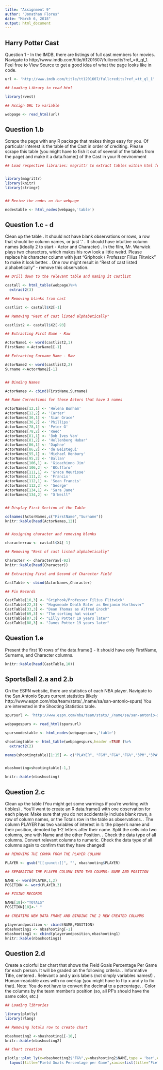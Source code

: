 ```yaml
---
title: "Assignment 9"
author: "Jonathan Flores"
date: "March 6, 2018"
output: html_document
---
```




## Harry Potter Cast

Question 1 - In the IMDB, there are listings of full cast members for movies. Navigate to http://www.imdb.com/title/tt1201607/fullcredits?ref_=tt_ql_1. Feel free to View Source to get a good idea of what the page looks like in code.

``` r


url <- 'http://www.imdb.com/title/tt1201607/fullcredits?ref_=tt_ql_1'

## Loading Library to read html

library(rvest)

## Assign URL to variable

webpage <- read_html(url)

```


## Question 1.b

Scrape the page with any R package that makes things easy for you. Of particular interest is the table of the Cast in order of crediting. Please scrape this table (you might have to fish it out of several of the tables from the page) and make it a data.frame() of the Cast in your R environment


```r

## Load respective libraries: magrittr to extract tables within html format, kntir to format tables in html and stringr to parse the words within a column


library(magrittr)
library(knitr)
library(stringr)


## Review the nodes on the webpage

nodestable <- html_nodes(webpage,'table')

```


## Question 1.c - d

Clean up the table
. It should not have blank observations or rows, a row that should be column names, or just '.'
. It should have intuitive column names (ideally 2 to start - Actor and Character)
. In the film, Mr. Warwick plays two characters, which makes his row look a little weird. Please replace his character column with just "Griphook / Professor Filius Flitwick" to make it look better. . One row might result in "Rest of cast listed alphabetically" - remove this observation.


```r

## Drill down to the relevant table and naming it castlist

castall <- html_table(webpage)%>%
  extract2(3)

## Removing blanks from cast

castlist <- castall$X2[-1]

## Removing "Rest of cast listed alphabetically"

castlist2 <- castall$X2[-93]

## Extracting First Name - Raw

ActorName1 <- word(castlist2,1)
FirstName <-ActorName1[-1]

## Extracting Surname Name - Raw

ActorName2 <- word(castlist2,2)
Surname <-ActorName2[-1]


## Binding Names

ActorNames <- cbind(FirstName,Surname)

## Name Corrections for those Actors that have 3 names

ActorNames[12,1] <- 'Helena Bonham'
ActorNames[12,2] <- 'Carter'
ActorNames[36,1] <- 'Sian Grace'
ActorNames[36,2] <- 'Phillips'
ActorNames[78,1] <- 'Peter G'
ActorNames[78,2] <- 'Reed'
ActorNames[81,1] <- 'Bob Ives Van'
ActorNames[81,2] <- 'Hellenberg Hubar'
ActorNames[86,1] <- 'Daphne'
ActorNames[86,2] <- 'de Beistegui'
ActorNames[95,1] <- 'Michael Henbury'
ActorNames[95,2] <- 'Ballan'
ActorNames[106,1] <- 'Gioachinno Jim'
ActorNames[106,2] <- 'BCuffaro'
ActorNames[111,1] <- 'Grace Meurisse'
ActorNames[111,2] <- 'Francis'
ActorNames[112,1] <- 'Sean Francis'
ActorNames[112,2] <- 'George'
ActorNames[134,1] <- 'Sara Jane'
ActorNames[134,2] <- "O'Neill"


## Display First Section of the Table

colnames(ActorNames,c("FirstName","Surname"))
knitr::kable(head(ActorNames,12))


## Assigning character and removing blanks

characterraw <- castall$X4[-1]

## Removing "Rest of cast listed alphabetically"

Character <- characterraw[-92]
knitr::kable(head(Character))

## Extracting First and Second of Character Field

CastTable <- cbind(ActorNames,Character)

## Fix Records

CastTable[10,3] <- "Griphook/Professor Filius Flitwick"
CastTable[22,3] <- "Hogsmeade Death Eater as Benjamin Northover"
CastTable[33,3] <- "Dean Thomas as Alfred Enoch"
CastTable[69,3] <- "The sorting hat voice"
CastTable[87,3] <- "Lilly Potter 19 years later"
CastTable[88,3] <- "James Potter 19 years later"
```

## Question 1.e

Present the first 10 rows of the data.frame() - It should have only FirstName, Surname, and Character columns.


```r

knitr::kable(head(CastTable,10))

```

## SportsBall 2.a and 2.b

On the ESPN website, there are statistics of each NBA player. Navigate to the San Antonio Spurs current statistics (likely http://www.espn.com/nba/team/stats/_/name/sa/san-antonio-spurs) 
You are interested in the Shooting Statistics table.

``` r

spursurl <- 'http://www.espn.com/nba/team/stats/_/name/sa/san-antonio-spurs'

webpagespurs <- read_html(spursurl)

spursnodestable <- html_nodes(webpagespurs,'table')

shootingtable <- html_table(webpagespurs,header =TRUE )%>%
  extract2(2)

names(shootingtable)[1:15] <- c("PLAYER", "FGM","FGA","FG%","3PM","3PA","3P%","FTM","FTA","FT%","2PM","2PA","2P%","PPS","AFG%")


nbashooting=shootingtable[-1,]

knitr::kable(nbashooting)


```


## Question 2.c

Clean up the table (You might get some warnings if you're working with tibbles)
. You'll want to create an R data.frame() with one observation for each player. Make sure that you do not accidentally include blank rows, a row of column names, or the Totals row in the table as observations.
. The column PLAYER has two variables of interest in it: the player's name and their position, denoted by 1-2 letters after their name. Split the cells into two columns, one with Name and the other Position.
. Check the data type of all columns. Convert relevant columns to numeric. Check the data type of all columns again to confirm that they have changed!

```r

## REMOVING THE COMMA FROM THE PLAYER COLUMN

PLAYER <- gsub("[[:punct:]]", "", nbashooting$PLAYER)

## SEPARATING THE PLAYER COLUMN INTO TWO COUMNS: NAME AND POSITION

NAME <- word(PLAYER,1,2)
POSITION <- word(PLAYER,3)

## FIXING RECORDS

NAME[18]<-"TOTALS"
POSITION[18]<-" "

## CREATING NEW DATA FRAME AND BINDING THE 2 NEW CREATED COLUMNS

playerandposition <- cbind(NAME,POSITION)
nbashooting1 <- nbashooting[-1]
nbashooting1 <- cbind(playerandposition,nbashooting1)
knitr::kable(nbashooting1)

```

## Question 2.d

Create a colorful bar chart that shows the Field Goals Percentage Per Game for each person. It will be graded on the following criteria.
. Informative Title, centered
. Relevant x and y axis labels (not simply variables names!)
. Human-readable axes with no overlap (you might have to flip x and y to fix that). Note: You do not have to convert the decimal to a percentage.
. Color the columns by the team member's position (so, all PF's should have the same color, etc.)


```r

## Loading libraries

library(plotly)
library(rlang)

## Removing Totals row to create chart

nbashooting2 <-nbashooting1[-18,]
knitr::kable(nbashooting2)

## Chart creation

plotly::plot_ly(x=nbashooting2$"FG%",y=nbashooting2$NAME,type = 'bar',orientation='h',color = nbashooting2$POSITION)%>%
  layout(title="Field Goals Percentage per Game",xaxis=list(title="Field Goals Percentage per Game",yaxis=list(title="NBA Players")),font=list(size=8))


```


